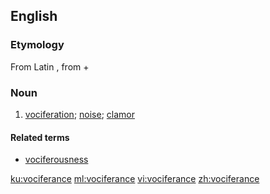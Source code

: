 ==English==

===Etymology===
From Latin {{term|vōciferor||shout|lang=la}}, from {{term|vōx||voice|lang=la}} + {{term|ferō||carry|lang=la}}

===Noun===
{{en-noun|-}}
# {{context|rare|lang=en}} [[vociferation]]; [[noise]]; [[clamor]]
<!-- [[R. Browning]] no passage in Webster-->

====Related terms====
* [[vociferousness]]

[[ku:vociferance]]
[[ml:vociferance]]
[[vi:vociferance]]
[[zh:vociferance]]